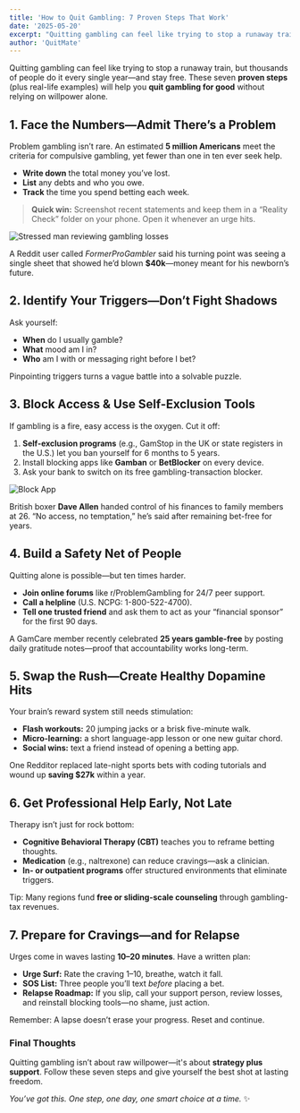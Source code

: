 ```yaml
---
title: 'How to Quit Gambling: 7 Proven Steps That Work'
date: '2025-05-20'
excerpt: "Quitting gambling can feel like trying to stop a runaway train, but thousands of people do it every single year—and stay free. These seven **proven steps** (plus real-life examples) will help you **quit gambling for good** without relying on willpower alone."
author: 'QuitMate'
---
```


Quitting gambling can feel like trying to stop a runaway train, but thousands of people do it every single year—and stay free. These seven **proven steps** (plus real-life examples) will help you **quit gambling for good** without relying on willpower alone.

## 1. Face the Numbers—Admit There’s a Problem

Problem gambling isn’t rare. An estimated **5 million Americans** meet the criteria for compulsive gambling, yet fewer than one in ten ever seek help.

- **Write down** the total money you’ve lost.  
- **List** any debts and who you owe.  
- **Track** the time you spend betting each week.

> **Quick win:** Screenshot recent statements and keep them in a “Reality Check” folder on your phone. Open it whenever an urge hits.

![Stressed man reviewing gambling losses](gambling-loss.png)

A Reddit user called *FormerProGambler* said his turning point was seeing a single sheet that showed he’d blown **$40k**—money meant for his newborn’s future.

## 2. Identify Your Triggers—Don’t Fight Shadows

Ask yourself:

- **When** do I usually gamble?  
- **What** mood am I in?  
- **Who** am I with or messaging right before I bet?

Pinpointing triggers turns a vague battle into a solvable puzzle.

## 3. Block Access & Use Self-Exclusion Tools

If gambling is a fire, easy access is the oxygen. Cut it off:

1. **Self-exclusion programs** (e.g., GamStop in the UK or state registers in the U.S.) let you ban yourself for 6 months to 5 years.  
2. Install blocking apps like **Gamban** or **BetBlocker** on every device.  
3. Ask your bank to switch on its free gambling-transaction blocker.

![Block App](block-app.png)

British boxer **Dave Allen** handed control of his finances to family members at 26. “No access, no temptation,” he’s said after remaining bet-free for years.

## 4. Build a Safety Net of People

Quitting alone is possible—but ten times harder.

- **Join online forums** like r/ProblemGambling for 24/7 peer support.  
- **Call a helpline** (U.S. NCPG: 1-800-522-4700).  
- **Tell one trusted friend** and ask them to act as your “financial sponsor” for the first 90 days.

A GamCare member recently celebrated **25 years gamble-free** by posting daily gratitude notes—proof that accountability works long-term.

## 5. Swap the Rush—Create Healthy Dopamine Hits

Your brain’s reward system still needs stimulation:

- **Flash workouts:** 20 jumping jacks or a brisk five-minute walk.  
- **Micro-learning:** a short language-app lesson or one new guitar chord.  
- **Social wins:** text a friend instead of opening a betting app.

One Redditor replaced late-night sports bets with coding tutorials and wound up **saving $27k** within a year.

## 6. Get Professional Help Early, Not Late

Therapy isn’t just for rock bottom:

- **Cognitive Behavioral Therapy (CBT)** teaches you to reframe betting thoughts.  
- **Medication** (e.g., naltrexone) can reduce cravings—ask a clinician.  
- **In- or outpatient programs** offer structured environments that eliminate triggers.

Tip: Many regions fund **free or sliding-scale counseling** through gambling-tax revenues.

## 7. Prepare for Cravings—and for Relapse

Urges come in waves lasting **10–20 minutes**. Have a written plan:

- **Urge Surf:** Rate the craving 1–10, breathe, watch it fall.  
- **SOS List:** Three people you’ll text *before* placing a bet.  
- **Relapse Roadmap:** If you slip, call your support person, review losses, and reinstall blocking tools—no shame, just action.

Remember: A lapse doesn’t erase your progress. Reset and continue.

### Final Thoughts

Quitting gambling isn’t about raw willpower—it's about **strategy plus support**. Follow these seven steps and give yourself the best shot at lasting freedom.

*You’ve got this. One step, one day, one smart choice at a time.* ✨

